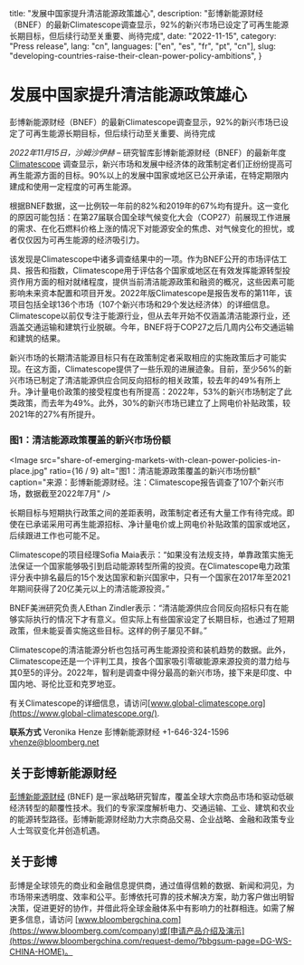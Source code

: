   title: "发展中国家提升清洁能源政策雄心",
  description:
    "彭博新能源财经（BNEF）的最新Climatescope调查显示，92%的新兴市场已设定了可再生能源长期目标，但后续行动至关重要、尚待完成",
  date: "2022-11-15",
  category: "Press release",
  lang: "cn",
  languages: ["en", "es", "fr", "pt", "cn"],
  slug: "developing-countries-raise-their-clean-power-policy-ambitions",
}



# 发展中国家提升清洁能源政策雄心

彭博新能源财经（BNEF）的最新Climatescope调查显示，92%的新兴市场已设定了可再生能源长期目标，但后续行动至关重要、尚待完成

_2022年11月15日，沙姆沙伊赫_ – 研究智库彭博新能源财经（BNEF）的最新年度[Climatescope](https://www.global-climatescope.org/) 调查显示，新兴市场和发展中经济体的政策制定者们正纷纷提高可再生能源方面的目标。90%以上的发展中国家或地区已公开承诺，在特定期限内建成和使用一定程度的可再生能源。

根据BNEF数据，这一比例较一年前的82%和2019年的67%均有提升。这一变化的原因可能包括：在第27届联合国全球气候变化大会（COP27）前展现工作进展的需求、在化石燃料价格上涨的情况下对能源安全的焦虑、对气候变化的担忧，或者仅仅因为可再生能源的经济吸引力。

该发现是Climatescope中诸多调查结果中的一项。作为BNEF公开的市场评估工具、报告和指数，Climatescope用于评估各个国家或地区在有效发挥能源转型投资作用方面的相对就绪程度，提供当前清洁能源政策和融资的概况，这些因素可能影响未来资本配置和项目开发。2022年版Climatescope是报告发布的第11年，该项目包括全球136个市场（107个新兴市场和29个发达经济体）的详细信息。Climatescope以前仅专注于能源行业，但从去年开始不仅涵盖清洁能源行业，还涵盖交通运输和建筑行业脱碳。今年，BNEF将于COP27之后几周内公布交通运输和建筑的结果。 

新兴市场的长期清洁能源目标只有在政策制定者采取相应的实施政策后才可能实现。在这方面，Climatescope提供了一些乐观的进展迹象。目前，至少56%的新兴市场已制定了清洁能源供应合同反向招标的相关政策，较去年的49%有所上升。净计量电价政策的接受程度也有所提高：2022年，53%的新兴市场制定了此类政策，而去年为49%。此外，30%的新兴市场已建立了上网电价补贴政策，较2021年的27%有所提升。

### 图1：清洁能源政策覆盖的新兴市场份额

<Image
  src="share-of-emerging-markets-with-clean-power-policies-in-place.jpg"
  ratio={16 / 9}
  alt="图1：清洁能源政策覆盖的新兴市场份额"
  caption="来源：彭博新能源财经。注：Climatescope报告调查了107个新兴市场，数据截至2022年7月"
/>

长期目标与短期执行政策之间的差距表明，政策制定者还有大量工作有待完成。即使在已承诺采用可再生能源招标、净计量电价或上网电价补贴政策的国家或地区，后续跟进工作也可能不足。 

Climatescope的项目经理Sofia Maia表示：“如果没有法规支持，单靠政策实施无法保证一个国家能够吸引到启动能源转型所需的投资。在Climatescope电力政策评分表中排名最后的15个发达国家和新兴国家中，只有一个国家在2017年至2021年期间获得了20亿美元以上的清洁能源投资。”

BNEF美洲研究负责人Ethan Zindler表示：“清洁能源供应合同反向招标只有在能够实际执行的情况下才有意义。但实际上有些国家设定了长期目标，也通过了短期政策，但未能妥善实施这些目标。这样的例子屡见不鲜。”

Climatescope的清洁能源分析也包括可再生能源投资和装机趋势的数据。此外，Climatescope还是一个评判工具，按各个国家吸引零碳能源来源投资的潜力给与其0至5的评分。2022年，智利是调查中得分最高的新兴市场，接下来是印度、中国内地、哥伦比亚和克罗地亚。

有关Climatescope的详细信息，请访问[www.global-climatescope.org](https://www.global-climatescope.org/).

**联系方式**
Veronika Henze
彭博新能源财经
+1-646-324-1596
[vhenze@bloomberg.net](mailto:vhenze@bloomberg.net)

## 关于彭博新能源财经

[彭博新能源财经](https://about.bnef.com/) (BNEF) 是一家战略研究智库，覆盖全球大宗商品市场和驱动低碳经济转型的颠覆性技术。我们的专家深度解析电力、交通运输、工业、建筑和农业的能源转型路径。彭博新能源财经助力大宗商品交易、企业战略、金融和政策专业人士驾驭变化并创造机遇。

## 关于彭博

彭博是全球领先的商业和金融信息提供商，通过值得信赖的数据、新闻和洞见，为市场带来透明度、效率和公平。彭博依托可靠的技术解决方案，助力客户做出明智决策，促进更好的协作，并借此将全球金融体系中有影响力的社群相连。如需了解更多信息，请访问 [www.bloombergchina.com](https://www.bloomberg.com/company)或[申请产品介绍及演示](https://www.bloombergchina.com/request-demo/?bbgsum-page=DG-WS-CHINA-HOME)。
